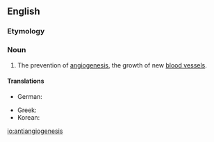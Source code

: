 ==English==

===Etymology===

{{prefix|anti|angiogenesis|lang=en}}

===Noun===
{{en-noun|-}}

# {{context|medicine|lang=en}} The prevention of [[angiogenesis]], the growth of new [[blood vessel]]s.

====Translations====
{{trans-top|prevention of angiogenesis}}
* German: {{t|de|Antiangiogenese|f}}
{{trans-mid}}
* Greek: {{t+|el|αντιαγγειογένεση|f|sc=Grek}}
* Korean: {{t|ko|항혈관형성|tr=hanghyeolgwanhyeongseong}}
{{trans-bottom}}

[[io:antiangiogenesis]]